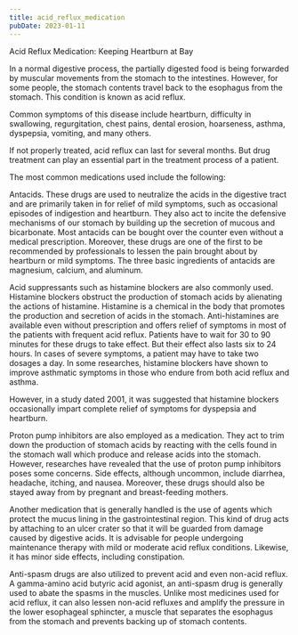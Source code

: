 ```yaml
---
title: acid_reflux_medication
pubDate: 2023-01-11
---
```


Acid Reflux Medication: Keeping Heartburn at Bay

In a normal digestive process, the partially digested food is being forwarded by muscular movements from the stomach to the intestines. However, for some people, the stomach contents travel back to the esophagus from the stomach. This condition is known as acid reflux. 

Common symptoms of this disease include heartburn, difficulty in swallowing, regurgitation, chest pains, dental erosion, hoarseness, asthma, dyspepsia, vomiting, and many others.

If not properly treated, acid reflux can last for several months. But drug treatment can play an essential part in the treatment process of a patient.

The most common medications used include the following:

Antacids. These drugs are used to neutralize the acids in the digestive tract and are primarily taken in for relief of mild symptoms, such as occasional episodes of indigestion and heartburn. They also act to incite the defensive mechanisms of our stomach by building up the secretion of mucous and bicarbonate. Most antacids can be bought over the counter even without a medical prescription. Moreover, these drugs are one of the first to be recommended by professionals to lessen the pain brought about by heartburn or mild symptoms. The three basic ingredients of antacids are magnesium, calcium, and aluminum.

Acid suppressants such as histamine blockers are also commonly used. Histamine blockers obstruct the production of stomach acids by alienating the actions of histamine. Histamine is a chemical in the body that promotes the production and secretion of acids in the stomach. Anti-histamines are available even without prescription and offers relief of symptoms in most of the patients with frequent acid reflux. Patients have to wait for 30 to 90 minutes for these drugs to take effect. But their effect also lasts six to 24 hours. In cases of severe symptoms, a patient may have to take two dosages a day. In some researches, histamine blockers have shown to improve asthmatic symptoms in those who endure from both acid reflux and asthma.  

However, in a study dated 2001, it was suggested that histamine blockers occasionally impart complete relief of symptoms for dyspepsia and heartburn.

Proton pump inhibitors are also employed as a medication. They act to trim down the production of stomach acids by reacting with the cells found in the stomach wall which produce and release acids into the stomach. However, researches have revealed that the use of proton pump inhibitors poses some concerns. Side effects, although uncommon, include diarrhea, headache, itching, and nausea. Moreover, these drugs should also be stayed away from by pregnant and breast-feeding mothers.

Another medication that is generally handled is the use of agents which protect the mucus lining in the gastrointestinal region. This kind of drug acts by attaching to an ulcer crater so that it will be guarded from damage caused by digestive acids. It is advisable for people undergoing maintenance therapy with mild or moderate acid reflux conditions. Likewise, it has minor side effects, including constipation. 

Anti-spasm drugs are also utilized to prevent acid and even non-acid reflux. A gamma-amino acid butyric acid agonist, an anti-spasm drug is generally used to abate the spasms in the muscles. Unlike most medicines used for acid reflux, it can also lessen non-acid refluxes and amplify the pressure in the lower esophageal sphincter, a muscle that separates the esophagus from the stomach and prevents backing up of stomach contents.